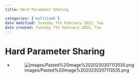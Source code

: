 ```yaml
---
title: Hard Parameter Sharing

categories: ['multitask']
date modified: Tuesday 7th February 2023, Tue
date created: Tuesday 7th February 2023, Tue
---
```


# Hard Parameter Sharing


- ![images/Pasted%20image%2020230207113535.png](images/Pasted%20image%2020230207113535.png)



